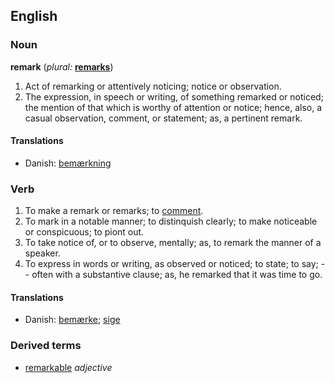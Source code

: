 ==English==

===Noun===
'''remark'''  (''plural:'' '''[[remarks]]''')
# Act of remarking or attentively noticing; notice or observation.
# The expression, in speech or writing, of something remarked or noticed; the mention of that which is worthy of attention or notice; hence, also, a casual observation, comment, or statement; as, a pertinent remark.

====Translations====
*Danish: [[bemærkning]]

===Verb===
{{en-infl-reg-consonant|remark||}}
# To make a remark or remarks; to [[comment]].
# To mark in a notable manner; to distinquish clearly; to make noticeable or conspicuous; to piont out.
# To take notice of, or to observe, mentally; as, to remark the manner of a speaker.
# To express in words or writing, as observed or noticed; to state; to say; -- often with a substantive clause; as, he remarked that it was time to go.

====Translations====
*Danish: [[bemærke]]; [[sige]]

===Derived terms===
*[[remarkable]] ''adjective''